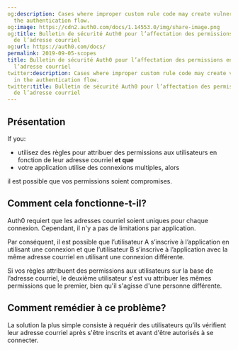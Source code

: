 ```yaml
---
og:description: Cases where improper custom rule code may create vulnerabilities in
  the authentication flow.
og:image: https://cdn2.auth0.com/docs/1.14553.0/img/share-image.png
og:title: Bulletin de sécurité Auth0 pour l’affectation des permissions en fonction
  de l’adresse courriel
og:url: https://auth0.com/docs/
permalink: 2019-09-05-scopes
title: Bulletin de sécurité Auth0 pour l’affectation des permissions en fonction de
  l’adresse courriel
twitter:description: Cases where improper custom rule code may create vulnerabilities
  in the authentication flow.
twitter:title: Bulletin de sécurité Auth0 pour l’affectation des permissions en fonction
  de l’adresse courriel
---
```


## Présentation

If you:

* utilisez des règles pour attribuer des permissions aux utilisateurs en fonction de leur adresse courriel **et que**
* votre application utilise des connexions multiples, alors

il est possible que vos permissions soient compromises.

## Comment cela fonctionne-t-il?

Auth0 requiert que les adresses courriel soient uniques pour chaque connexion. Cependant, il n'y a pas de limitations par application.

Par conséquent, il est possible que l’utilisateur A s’inscrive à l’application en utilisant une connexion et que l’utilisateur B s’inscrive à l’application avec la même adresse courriel en utilisant une connexion différente.

Si vos règles attribuent des permissions aux utilisateurs sur la base de l’adresse courriel, le deuxième utilisateur s'est vu attribuer les mêmes permissions que le premier, bien qu'il s'agisse d'une personne différente.

## Comment remédier à ce problème?

La solution la plus simple consiste à requérir des utilisateurs qu’ils vérifient leur adresse courriel après s'être inscrits et avant d'être autorisés à se connecter.